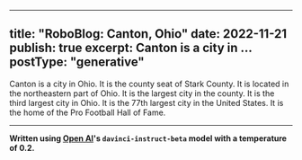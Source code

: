 
---
title: "RoboBlog: Canton, Ohio"
date: 2022-11-21
publish: true
excerpt: Canton is a city in …
postType: "generative"
---
Canton is a city in Ohio. It is the county seat of Stark County. It is located in the northeastern part of Ohio. It is the largest city in the county. It is the third largest city in Ohio. It is the 77th largest city in the United States. It is the home of the Pro Football Hall of Fame.

---
**Written using [Open AI](https://openai.com/)'s `davinci-instruct-beta` model with a temperature of 0.2.**
